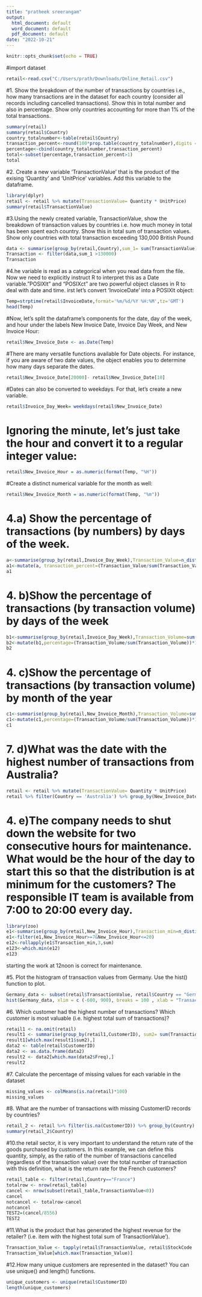 ---
title: "pratheek sreerangam"
output:
  html_document: default
  word_document: default
  pdf_document: default
date: "2022-10-21"
---

```{r setup, include=FALSE}
knitr::opts_chunk$set(echo = TRUE)
```

#import dataset
```{r}
retail<-read.csv("C:/Users/prath/Downloads/Online_Retail.csv")
```

#1. Show the breakdown of the number of transactions by countries i.e., how many transactions are in the dataset for each country (consider all records including cancelled transactions). Show this in total number and also in percentage. Show only countries accounting for more than 1% of the total transactions. 
```{r}
summary(retail)
summary(retail$Country)
country_totalnumber<-table(retail$Country)
transaction_percent<-round(100*prop.table(country_totalnumber),digits = 2)
percentage<-cbind(country_totalnumber,transaction_percent)
total<-subset(percentage,transaction_percent>1)
total

```

#2. Create  a  new  variable  ‘TransactionValue’  that  is  the  product  of  the  exising  ‘Quantity’  and  ‘UnitPrice’ variables. Add this variable to the dataframe.
```{r}
library(dplyr)
retail <- retail %>% mutate(TransactionValue= Quantity * UnitPrice)
summary(retail$TransactionValue)
```

#3.Using the newly created variable, TransactionValue, show the breakdown of transaction values by countries i.e. how much money in total has been spent each country. Show this in total sum of transaction values. Show only countries with total transaction exceeding 130,000 British Pound
```{r}
data <- summarise(group_by(retail,Country),sum_1= sum(TransactionValue))
Transaction <- filter(data,sum_1 >130000)
Transaction
```

#4.he variable is read as a categorical when you read data  from  the  file.  Now  we  need  to  explicitly  instruct  R  to  interpret  this  as  a  Date  variable."POSIXlt" and "POSIXct" are two powerful object classes in R to deal with date and time.  irst let’s convert ‘InvoiceDate’ into a POSIXlt object: 


```{r}
Temp=strptime(retail$InvoiceDate,format='%m/%d/%Y %H:%M',tz='GMT') 
head(Temp)

```
#Now, let's split the dataframe's components for the date, day of the week, and hour under the labels New Invoice Date, Invoice Day Week, and New Invoice Hour:

```{r}
retail$New_Invoice_Date <- as.Date(Temp) 
```

#There are many versatile functions available for Date objects. For instance, if you are aware of two date values, the object enables you to determine how many days separate the dates.
```{r}
retail$New_Invoice_Date[20000]- retail$New_Invoice_Date[10] 
```
#Dates can also be converted to weekdays. For that, let's create a new variable.

```{r}
retail$Invoice_Day_Week= weekdays(retail$New_Invoice_Date) 
```

# Ignoring the minute, let's just take the hour and convert it to a regular integer value: 
```{r}
retail$New_Invoice_Hour = as.numeric(format(Temp, "%H")) 
```

#Create a distinct numerical variable for the month as well: 
```{r}
retail$New_Invoice_Month = as.numeric(format(Temp, "%m")) 
```

# 4.a) Show  the  percentage  of  transactions  (by  numbers)  by  days  of  the  week. 
```{r}
a<-summarise(group_by(retail,Invoice_Day_Week),Transaction_Value=n_distinct(InvoiceNo))
a1<-mutate(a, transaction_percent=(Transaction_Value/sum(Transaction_Value))*100)
a1
```

# 4. b)Show the percentage of transactions (by transaction volume) by days of the week 
```{r}
b1<-summarise(group_by(retail,Invoice_Day_Week),Transaction_Volume=sum(TransactionValue))
b2<-mutate(b1,percentage=(Transaction_Volume/sum(Transaction_Volume))*100)
b2
```

# 4. c)Show the percentage of transactions (by transaction volume) by month of the year 
```{r}
c1<-summarise(group_by(retail,New_Invoice_Month),Transaction_Volume=sum(TransactionValue))
c1<-mutate(c1,percentage=(Transaction_Volume/sum(Transaction_Volume))*100)
c1
```
# 7. d)What was the date with the highest number of transactions from Australia? 
```{r}
retail <- retail %>% mutate(TransactionValue= Quantity * UnitPrice)
retail %>% filter(Country == 'Australia') %>% group_by(New_Invoice_Date) %>% summarise(max=max(TransactionValue))
```

# 4. e)The company needs to shut down the website for two consecutive hours for maintenance. What would be the hour of the day to start this so that the distribution is at minimum for the customers? The responsible IT team is available from 7:00 to 20:00 every day. 
```{r}
library(zoo)
e1<-summarise(group_by(retail,New_Invoice_Hour),Transaction_min=n_distinct(InvoiceNo))
e1<-filter(e1,New_Invoice_Hour>=7&New_Invoice_Hour<=20)
e12<-rollapply(e1$Transaction_min,3,sum)
e123<-which.min(e12)
e123
```
starting the work at 12noon is correct for maintenance.

#5. Plot  the  histogram  of  transaction  values  from  Germany.  Use  the  hist()  function  to  plot.  

```{r}
Germany_data <- subset(retail$TransactionValue, retail$Country == "Germany")
hist(Germany_data, xlim = c (-600, 900), breaks = 100 , xlab = "Transaction Values of Germany", main = "Germany")
```

#6. Which customer had the highest number of transactions? Which customer is most valuable (i.e. highest total sum of transactions)?

```{r}
retail1 <- na.omit(retail)
result1 <- summarise(group_by(retail1,CustomerID), sum2= sum(TransactionValue))
result1[which.max(result1$sum2),]
data2 <- table(retail$CustomerID)
data2 <- as.data.frame(data2)
result2 <- data2[which.max(data2$Freq),]
result2
```

#7. Calculate the percentage of missing values for each variable in the dataset
```{r}
missing_values <- colMeans(is.na(retail)*100)
missing_values
```

#8. What  are  the  number  of  transactions  with  missing  CustomerID  records  by  countries?  
```{r}
retail_2 <- retail %>% filter(is.na(CustomerID)) %>% group_by(Country)
summary(retail_2$Country)
```


#10.the retail sector, it is very important to understand the return rate of the goods purchased by customers.  In  this  example,  we  can  define  this  quantity,  simply,  as  the  ratio  of  the  number  of transactions cancelled (regardless of the transaction value) over the total number of transaction with  this  definition,  what  is  the  return  rate  for  the  French  customers?   
```{r}
retail_table <- filter(retail,Country=="France")
totalrow <- nrow(retail_table)
cancel <- nrow(subset(retail_table,TransactionValue<0))
cancel
notcancel <- totalrow-cancel 
notcancel
TEST2=(cancel/8556)
TEST2
```

#11.What is the product that has generated the highest revenue for the retailer? (i.e. item with the highest total sum of TransactionValue’).
```{r}
Transaction_Value <- tapply(retail$TransactionValue, retail$StockCode  , sum)
Transaction_Value[which.max(Transaction_Value)]
```

#12.How many unique customers are represented in the dataset? You can use unique() and length() functions. 
```{r}
unique_customers <- unique(retail$CustomerID)
length(unique_customers)
```

